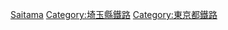 {{Commonscat|Saitama Railway}}
{{catmore}}
{{DEFAULTSORT:Saitama Railway}}
[[Category:日本鐵路公司|Saitama]]
[[Category:埼玉縣鐵路|Category:埼玉縣鐵路]]
[[Category:東京都鐵路|Category:東京都鐵路]]
